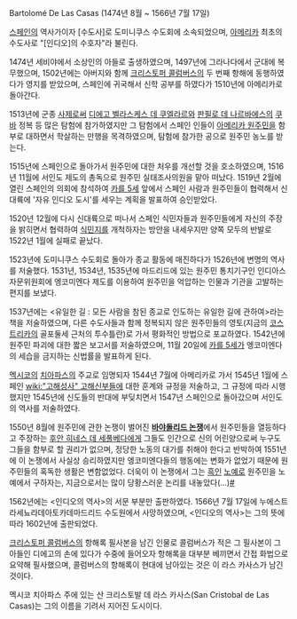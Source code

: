 Bartolomé De Las Casas
(1474년 8월 ~ 1566년 7월 17일)

[[스페인]]의 역사가이자 [수도사]로 도미니쿠스 수도회에 소속되었으며, [[아메리카]] 최초의 수도사로 "[인디오]의 수호자"라 불린다.

1474년 세비야에서 소상인의 아들로 출생하였으며, 1497년에 그라나다에서 군대에 복무했으며, 1502년에는 아버지와 함께 [[크리스토퍼 콜럼버스]]의 두 번째 항해에 동행하였다가 영지를 받았으며, 스페인에 귀국해서 신학 공부를 하였다가 1510년에 아메리카로 돌아간다.

1513년에 군종 [[사제]]로써 [[디에고 벨라스케스 데 쿠엘라르]]와 [[판필로 데 나르바에스]]의 [[쿠바]] 정복 등 많은 탐험에 참가하였지만 그 탐험에서 스페인 인들이 [[아메리카 원주민]]을 함부로 대하면서 학살하는 만행을 목격하였으며, 탐험에 참가한 공으로 원주민 농노를 받는다.

1515년에 스페인으로 돌아가서 원주민에 대한 처우를 개선할 것을 호소하였으며, 1516년 11월에 서인도 제도의 총독으로 원주민 실태조사의원을 맡아 떠났다. 1519년 2월에 열린 스페인의 의회에 참석하여 [[카를 5세]] 앞에서 스페인 사람과 원주민들이 협력해서 신대륙에 '자유 인디오 도시'를 세우는 계획을 발표하여 승인받았다.

1520년 12월에 다시 신대륙으로 떠나서 스페인 식민자들과 원주민들에게 자신의 주장을 밝히면서 협력하여 [[식민지]]를 개척하자는 방안을 내세우지만 양쪽 모두의 반발로 1522년 1월에 실패로 끝났다. 

1523년에 도미니쿠스 수도회로 돌아가 종교 활동에 매진하다가 1526년에 변명의 역사를 저술했다. 1531년, 1534년, 1535년에 마드리드에 있는 원주민 통치기구인 인디아스 자문위원회에 엥코미엔다 제도를 이용하여 원주민을 억압하는 인물과 기관을 고발하는 편지를 보냈다.

1537년에는 <유일한 길 : 모든 사람을 참된 종교로 인도하는 유일한 길에 관하여>라는 책을 저술하였으며, 다른 수도사들과 함께 정복되지 않은 원주민들의 영토(지금의 [[코스트리카]]의 골포둘세 근처의 투수틀란)로 가서 평화적인 방법으로 포교하였다. 1542년에 원주민 파괴에 대한 짧은 보고서를 저술하였으며, 11월 20일에 [[카를 5세]]가 엥코미엔다의 세습을 금지하는 신법률을 발표하게 된다.

[[멕시코]]의 [[치아파스]]의 주교로 임명되자 1544년 7월에 아메리카로 가서 1545년 1월에 스페인 [[wiki:"고해성사" 고해]]신부들에 대한 훈계와 규정을 저술하고, 그 규정에 따라 시행했지만 1545년에 신도들의 반대에 부딪치면서 1547년 스페인으로 돌아갔으며 서인도의 역사를 저술하였다.

1550년 8월에 원주민에 관한 논쟁이 벌어진 '''[[바야돌리드 논쟁]]'''에서 원주민들을 열등하다고 주장하는 [[후안 히네스 데 세풀베다]]에게 그들도 인간으로 신의 어린양으로써 누구도 그들을 함부로 할 권리가 없으며, 정당한 노동의 대가를 취해야 한다고 반박하여 1551년에 이 논쟁에서 사실상 승리하였지만 엥코미엔다들의 행동에는 변화가 없었기 때문에 원주민들의 혹독한 생활은 변함없었다. 더욱이 이 논쟁에서 그는 [[흑인]] [[노예]]로 원주민을 노예에서 구하자는, 지금으로서는 많이 당황스러운 논리를 내놓았다(...)[http://www.hani.co.kr/arti/society/life/272979.html #]

1562년에는 <인디오의 역사>의 서문 부분만 출판하였다. 1566년 7월 17일에 누에스트라세뇨라데아토카데마드리드 수도원에서 사망하였으며, <인디오의 역사>는 그의 뜻에 따라 1602년에 출판되었다.

[[크리스토퍼 콜럼버스]]의 항해록 필사본을 남긴 인물로 콜럼버스가 적은 그 필사본이 그 아들인 디에고의 손에 있다가 수중에 들어오자 항해록을 대부분 베끼면서 간접 화법으로 요약해 필사했으며, 콜럼버스의 항해록이 현대에 남아있는 것은 이 라스 카사스가 남긴 것이다.

멕시코 치아파스 주에 있는 산 크리스토발 데 라스 카사스(San Cristobal de Las Casas)는 그의 이름을 기려서 지어진 도시이다.
